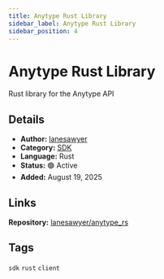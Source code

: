 ```yaml
---
title: Anytype Rust Library
sidebar_label: Anytype Rust Library
sidebar_position: 4
---
```


# Anytype Rust Library

Rust library for the Anytype API

## Details

- **Author:** [lanesawyer](https://github.com/lanesawyer)
- **Category:** [SDK](/docs/examples/overview#sdks)
- **Language:** Rust
- **Status:** 🟢 Active
- **Added:** August 19, 2025

## Links

**Repository:** [lanesawyer/anytype_rs](https://github.com/lanesawyer/anytype_rs)

## Tags

`sdk` `rust` `client`
